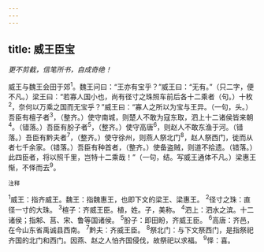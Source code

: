 ```yaml
---
---
---
```

title: 威王臣宝
---



*更不剪截，信笔所书，自成奇绝！*

威王与魏王会田于郊<sup>1</sup>。魏王问曰：“王亦有宝乎？”威王曰：“无有。”（只二字，便不凡。）梁王曰：“若寡人国小也，尚有径寸之珠照车前后各十二乘者（句。）十枚<sup>2</sup>，奈何以万乘之国而无宝乎？”威王曰：“寡人之所以为宝与王异。（一句，头。）吾臣有檀子者<sup>3</sup>，（整齐。）使守南城，则楚人不敢为寇东取，泗上十二诸侯皆来朝<sup>4</sup>。（错落。）吾臣有朌子者<sup>5</sup>，（整齐。）使守高唐<sup>6</sup>，则赵人不敢东渔于河。（错落。）吾臣有黔夫者<sup>7</sup>，（整齐。）使守徐州，则燕人祭北门<sup>8</sup>，赵人祭西门，徙而从者七千余家。（错落。）吾臣有种首者，（整齐。）使备盗贼，则道不拾遗。（错落。）此四臣者，将以照千里，岂特十二乘哉！”（一句，结。写威王通体不凡。）梁惠王惭，不怿而去<sup>9</sup>。

<sup>注释</sup>

<sup>1</sup>威王：指齐威王。魏王：指魏惠王，也即下文的梁王、梁惠王。
<sup>2</sup>径寸之珠：直径一寸的大珠。
<sup>3</sup>楦子：齐威王臣。植，姓。子，美称。
<sup>4</sup>泗上：泗水之滨。十二诸侯；指邾、莒、宋、鲁等国诸侯。
<sup>5</sup>朌子：即田盼，齐威王臣。
<sup>6</sup>高唐：齐邑，在今山东省禹诚县西南。
<sup>7</sup>黔夫：齐威王臣。
<sup>8</sup>祭北门：与下文祭西门，是指祭祀齐国的北门和西门。因燕、赵之人怕齐国侵伐，故祭祀以求福。
<sup>9</sup>怿：喜。